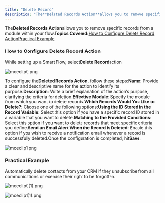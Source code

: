 ```yaml
---
title: "Delete Record"
description: "The**Deleted Records Action**allows you to remove specific records from a module within your flow.**Topics Covered:**[How to Configure Delete Record A..."
---
```


The**Deleted Records Action**allows you to remove specific records from a module within your flow.**Topics Covered:**[How to Configure Delete Record Action](https://support.salesmate.io/hc/en-us/articles/38138105595545-Delete-Record#h_01J8PFA7JKR722Z99Q8F82AFRM)[Practical Example](https://support.salesmate.io/hc/en-us/articles/38138105595545-Delete-Record#h_01J8PGXNVA20C23DWZ60CMMW82)

### How to Configure Delete Record Action

While setting up a Smart Flow, select**Delete Record**action

![mceclip0.png](./images/mceclip0-5.png)

To configure the**Deleted Records Action**, follow these steps:**Name**: Provide a clear and descriptive name for the action to identify its purpose.**Description**: Write a brief explanation of the action’s purpose, clarifying the criteria for deletion.**Effective Module**: Specify the module from which you want to delete records.**Which Records Would You Like to Delete?**: Choose one of the following options:**Using the ID Stored in the Record Variable**: Select this option if you have a specific record ID stored in a variable that you want to delete.**Matching to the Provided Conditions**: Select this option if you want to delete records that meet specific criteria you define.**Send an Email Alert When the Record is Deleted**: Enable this option if you wish to receive a notification email whenever a record is successfully deleted.Once the configuration is completed, hit**Save**.

![mceclip1.png](./images/mceclip1-6.png)

### Practical Example

Automatically delete contacts from your CRM if they unsubscribe from all communications or exercise their right to be forgotten.

![mceclip0(1).png](./images/mceclip01-3.png)

![mceclip1(1).png](./images/mceclip11-3.png)
